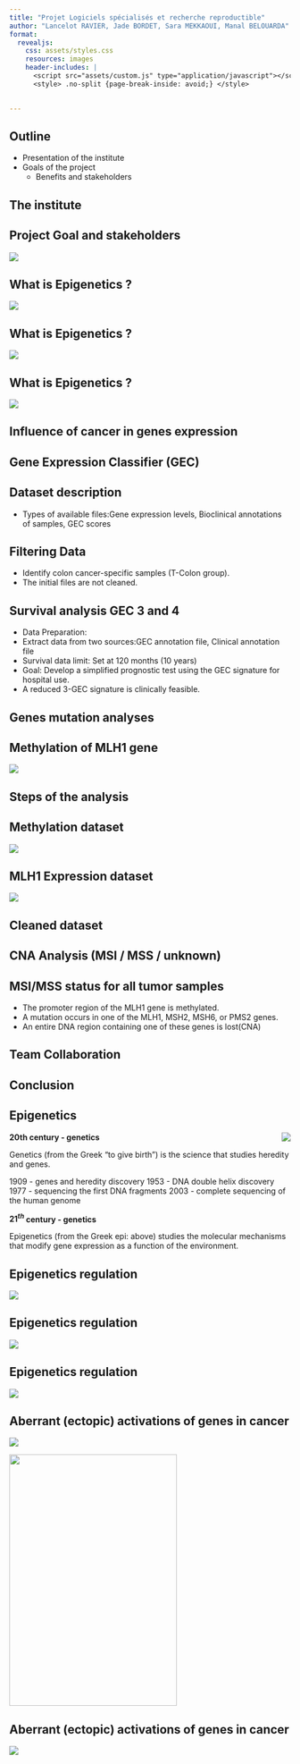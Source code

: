 ```yaml
---
title: "Projet Logiciels spécialisés et recherche reproductible"
author: "Lancelot RAVIER, Jade BORDET, Sara MEKKAOUI, Manal BELOUARDA"
format:
  revealjs:
    css: assets/styles.css
    resources: images
    header-includes: |
      <script src="assets/custom.js" type="application/javascript"></script>
      <style> .no-split {page-break-inside: avoid;} </style>

      
---
```

## Outline {transition="fade" transition-speed="slow"}
- Presentation of the institute
- Goals of the project
    - Benefits and stakeholders



## The institute




## Project Goal  and stakeholders
![](images/0.png){.r-stretch fig-align="center"}



## What is Epigenetics ?
![](images/1.png){.r-stretch fig-align="center"}

## What is Epigenetics ?
![](images/2.png){.r-stretch fig-align="center"}

## What is Epigenetics ?
![](images/3.png){.r-stretch fig-align="center"}

## Influence of cancer in genes expression





## Gene Expression Classifier (GEC)




## Dataset description
- Types of available files:Gene expression levels, Bioclinical annotations of samples, GEC scores


##  Filtering Data
- Identify colon cancer-specific samples (T-Colon group).
- The initial files are not cleaned.

## Survival analysis GEC 3 and 4
- Data Preparation:
- Extract data from two sources:GEC annotation file, Clinical annotation file
- Survival data limit: Set at 120 months (10 years)
- Goal: Develop a simplified prognostic test using the GEC signature for hospital use.
- A reduced 3-GEC signature is clinically feasible.



## Genes mutation analyses




## Methylation of MLH1 gene
![](images/meth_0.jpeg)


## Steps of the analysis



## Methylation dataset
![](images/meth_data_1.png)


## MLH1 Expression dataset
![](images/meth_data_1.png)


## Cleaned dataset


## CNA Analysis (MSI / MSS / unknown)

## MSI/MSS status for all tumor samples
- The promoter region of the MLH1 gene is methylated.
- A mutation occurs in one of the MLH1, MSH2, MSH6, or PMS2 genes.
- An entire DNA region containing one of these genes is lost(CNA)




## Team Collaboration




## Conclusion


















## Epigenetics {.smaller transition="slide" transition-speed="slow"}

<img src="images/1.png" style="float: right">


**20th century - genetics**

Genetics (from the Greek “to give birth”) is the science that studies heredity and genes.

1909 - genes and heredity discovery
1953 - DNA double helix discovery
1977 - sequencing the first DNA fragments
2003 - complete sequencing of the human genome

**$21^{th}$ century - genetics**

Epigenetics (from the Greek epi: above) studies the molecular mechanisms that modify gene expression as a function of the environment.



## Epigenetics regulation {.smaller transition="convex" transition-speed="slow"}
![](images/2.png){.r-stretch fig-align="center"}



## Epigenetics regulation {.smaller transition="concave" transition-speed="slow"}
![](images/3.png){.r-stretch fig-align="center"}



## Epigenetics regulation {.smaller transition="zoom" transition-speed="slow"}
![](images/4.png){.r-stretch fig-align="center"}



## Aberrant (ectopic) activations of genes in cancer
::: {.r-stack}
![](images/5_1.png){.absolute left=0 .fragment}

![](images/5_2.png){.absolute right=0 .fragment width="300" height="450"}
:::



## Aberrant (ectopic) activations of genes in cancer
![](images/6.png){.r-stretch fig-align="center"}



